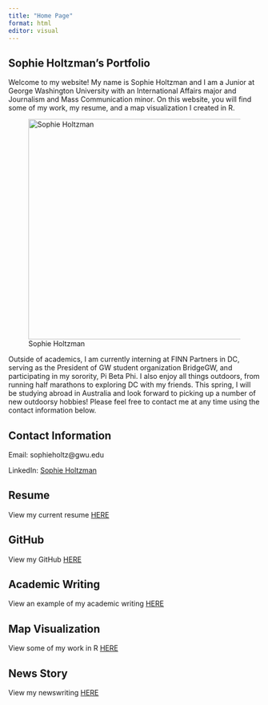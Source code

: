 ```yaml
---
title: "Home Page"
format: html
editor: visual
---
```


## Sophie Holtzman's Portfolio

Welcome to my website! My name is Sophie Holtzman and I am a Junior at George Washington University with an International Affairs major and Journalism and Mass Communication minor. On this website, you will find some of my work, my resume, and a map visualization I created in R.

![Sophie Holtzman](IMG_0069_Facetune_06-11-2020-23-14-41%20(2).jpeg){fig-align="center" width="440"}

Outside of academics, I am currently interning at FINN Partners in DC, serving as the President of GW student organization BridgeGW, and participating in my sorority, Pi Beta Phi. I also enjoy all things outdoors, from running half marathons to exploring DC with my friends. This spring, I will be studying abroad in Australia and look forward to picking up a number of new outdoorsy hobbies! Please feel free to contact me at any time using the contact information below.

## Contact Information

Email: sophieholtz\@gwu.edu

LinkedIn: [Sophie Holtzman](https://www.linkedin.com/in/sophie-holtzman-02813a201/)

## Resume

View my current resume [HERE](https://github.com/sophieholtzman/mywebsite/blob/main/Sophie%202023.pdf)

## GitHub

View my GitHub [HERE](https://github.com/sophieholtzman)

## Academic Writing

View an example of my academic writing [HERE](https://sophieholtzman.github.io/mywebsite/academic%20paper.html)

## Map Visualization

View some of my work in R [HERE](https://sophieholtzman.github.io/mywebsite/mapvisuals.html)

## News Story

View my newswriting [HERE](https://sophieholtzman.github.io/mywebsite/news%20story.html)
